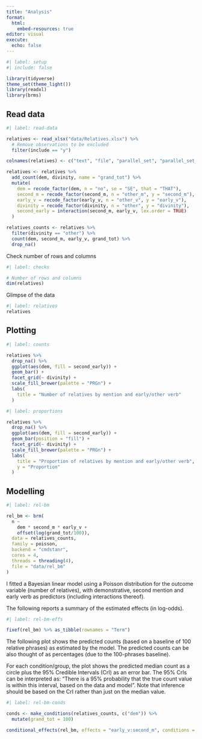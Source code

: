 ```yaml
---
title: "Analysis"
format:
  html:
    embed-resources: true
editor: visual
execute: 
  echo: false
---
```


```r
#| label: setup
#| include: false

library(tidyverse)
theme_set(theme_light())
library(readxl)
library(brms)
```

## Read data

```r
#| label: read-data

relatives <- read_xlsx("data/Relatives.xlsx") %>%
  # Remove observations to be excluded
  filter(include == "y")

colnames(relatives) <- c("text", "file", "parallel_set", "parallel_set_id", "dem", "second_m", "include", "early_v", "correlative", "the", "divinity", "generic", "be")

relatives <- relatives %>%
  add_count(dem, divinity, name = "grand_tot") %>%
  mutate(
    dem = recode_factor(dem, n = "no", se = "SE", that = "THAT"),
    second_m = recode_factor(second_m, n = "other_m", y = "second_m"),
    early_v = recode_factor(early_v, n = "other_v", y = "early_v"),
    divinity = recode_factor(divinity, n = "other", y = "divinity"),
    second_early = interaction(second_m, early_v, lex.order = TRUE)
  )

relatives_counts <- relatives %>%
  filter(divinity == "other") %>%
  count(dem, second_m, early_v, grand_tot) %>%
  drop_na()
```

Check number of rows and columns

```r
#| label: checks

# Number of rows and columns
dim(relatives)
```

Glimpse of the data

```r
#| label: relatives
relatives
```

## Plotting

```r
#| label: counts

relatives %>%
  drop_na() %>%
  ggplot(aes(dem, fill = second_early)) +
  geom_bar() +
  facet_grid(~ divinity) +
  scale_fill_brewer(palette = "PRGn") +
  labs(
    title = "Number of relatives by mention and early/other verb"
  )
```

```r
#| label: proportions

relatives %>%
  drop_na() %>%
  ggplot(aes(dem, fill = second_early)) +
  geom_bar(position = "fill") +
  facet_grid(~ divinity) +
  scale_fill_brewer(palette = "PRGn") +
  labs(
    title = "Proportion of relatives by mention and early/other verb",
    y = "Proportion"
  )
```

## Modelling

```r
#| label: rel-bm

rel_bm <- brm(
  n ~
    dem * second_m * early_v +
    offset(log(grand_tot/100)),
  data = relatives_counts,
  family = poisson,
  backend = "cmdstanr",
  cores = 4,
  threads = threading(4),
  file = "data/rel_bm"
)
```

I fitted a Bayesian linear model using a Poisson distribution for the outcome variable (number of relatives), with demonstrative, second mention and early verb as predictors (including interactions thereof).

The following reports a summary of the estimated effects (in log-odds).

```r
#| label: rel-bm-effs

fixef(rel_bm) %>% as_tibble(rownames = "Term")
```

The following plot shows the predicted counts (based on a baseline of 100 relative phrases) as estimated by the model. The predicted counts can be also thought of as percentages (due to the 100-phrases baseline).

For each condition/group, the plot shows the predicted median count as a circle plus the 95% Credible Intervals (CrI) as an error bar. The 95% CrIs can be interpreted as: "There is a 95% probability that the true count value is within this interval, based on the data and model". Note that inference should be based on the CrI rather than just on the median value.

```r
#| label: rel-bm-conds

conds <- make_conditions(relatives_counts, c("dem")) %>%
  mutate(grand_tot = 100)

conditional_effects(rel_bm, effects = "early_v:second_m", conditions = conds)
```

